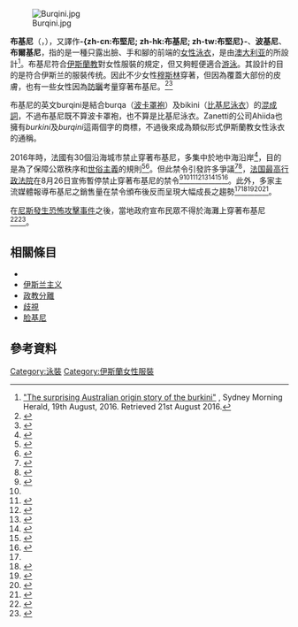 {{NoteTA
|1=zh-cn:布基尼; zh-hk:布堅尼; zh-tw:布基尼;
}}
[[File:Burqini.jpg|thumb]]

'''布基尼'''（{{lang-ar|بوركيني}}，{{lang-en|burkini}}），又譯作'''-{zh-cn:布堅尼; zh-hk:布基尼; zh-tw:布堅尼}-'''、'''波基尼'''、'''布爾基尼'''，指的是一種只露出臉、手和腳的前端的[[女性|女性]][[泳衣|泳衣]]，是由[[澳大利亚|澳大利亚]]的{{le|Aheda Zanetti|Aheda Zanetti}}所設計<ref name="SMH 19082016">[http://www.smh.com.au/lifestyle/fashion/the-surprising-australian-origin-story-of-the-burkini-20160818-gqvdu9.html "The surprising Australian origin story of the burkini"] {{Wayback|url=http://www.smh.com.au/lifestyle/fashion/the-surprising-australian-origin-story-of-the-burkini-20160818-gqvdu9.html |date=20180612185209 }}, Sydney Morning Herald, 19th August, 2016. Retrieved 21st August 2016.</ref>。布基尼符合[[伊斯蘭教|伊斯蘭教]]對女性服裝的規定，但又夠輕便適合[[游泳|游泳]]。其設計的目的是符合伊斯兰的服裝传统。因此不少女性[[穆斯林|穆斯林]]穿著，但因為覆蓋大部份的皮膚，也有一些女性因為[[防曬|防曬]]考量穿著布基尼。<ref>{{Cite news|url=http://www.appledaily.com.tw/realtimenews/article/new/20160822/933331/|title=【國際為什麼】禁穿布基尼引發論戰|last=|first=|date=2016-08-22|work=|newspaper=蘋果日報|accessdate=2017-03-05|language=zh-TW|archive-date=2017-03-06|archive-url=https://web.archive.org/web/20170306132803/http://www.appledaily.com.tw/realtimenews/article/new/20160822/933331/|dead-url=no}}</ref><ref name=":0">{{Cite news|url=https://udn.com/news/story/6812/1922155|title=「布基尼」愈禁愈夯 銷售飆升|last=林筠|first=|date=2016-08-27|work=|newspaper=經濟日報|accessdate=2017-03-05|archive-date=2017-03-06|archive-url=https://web.archive.org/web/20170306040741/https://udn.com/news/story/6812/1922155|dead-url=no}}</ref>

布基尼的英文burqini是結合burqa（[[波卡_(服飾)|波卡罩袍]]）及bikini（[[比基尼泳衣|比基尼泳衣]]）的[[混成詞|混成詞]]，不過布基尼既不算波卡罩袍，也不算是比基尼泳衣。Zanetti的公司Ahiida也擁有''burkini''及''burqini''這兩個字的商標，不過後來成為類似形式伊斯蘭教女性泳衣的通稱。

2016年時，法國有30個沿海城市禁止穿著布基尼，多集中於地中海沿岸<ref>{{Cite web|url=https://theinitium.com/article/20160908-international-burkini-designer/|title=跟穆斯林泳裝設計者聊聊什麼是「性感」|accessdate=2016-09-08|author=師小涵|date=2016-09-08|publisher=端傳媒|location=法國康城|archive-date=2020-08-06|archive-url=https://web.archive.org/web/20200806100801/https://theinitium.com/article/20160908-international-burkini-designer/|dead-url=no}}</ref>，目的是為了保障公眾秩序和[[世俗主義|世俗主義]]的規則<ref name=":1">{{Cite web|url=http://www.new7.com.tw/NewsView.aspx?t=HIS&i=TXT2016083117111918R|title=【放眼天下】比基尼與布基尼都被道德追殺|accessdate=2017-03-05|author=黃靜華|date=2016-09-08|work=www.new7.com.tw|publisher=新新聞|archive-url=https://web.archive.org/web/20170305132730/http://www.new7.com.tw/NewsView.aspx?t=HIS&i=TXT2016083117111918R|archive-date=2017-03-05|dead-url=yes}}</ref><ref>{{Cite news|url=http://www.cw.com.tw/article/article.action?id=5078071|title=法國為什麼試圖禁止伊斯蘭式全身泳裝？|last=|first=|date=2016-08-27|work=經濟學人|newspaper=|accessdate=2017-03-05|language=zh-TW|archive-date=2018-07-01|archive-url=https://web.archive.org/web/20180701111715/https://www.cw.com.tw/article/article.action?id=5078071|dead-url=no}}</ref>。但此禁令引發許多爭議<ref>{{Cite news|url=http://news.knowing.asia/news/08ce83af-c6ee-41fe-a017-a940b71e765a|title=妳非露不可！法國禁穿歧視女性的布基尼|last=楊宏彥|first=|date=2016-08-26|work=Knowing|accessdate=2017-03-05|language=zh-TW|archive-date=2018-07-01|archive-url=https://web.archive.org/web/20180701083616/http://news.knowing.asia/news/08ce83af-c6ee-41fe-a017-a940b71e765a|dead-url=no}}</ref><ref>{{Cite web|url=http://www.hakkatv.org.tw/news/143084|title=憂恐攻法城禁「布基尼」 穆斯林抗議|accessdate=2017-03-05|author=|date=|last=客家電視台|work=客家電視台|publisher=|language=|archive-date=2018-07-01|archive-url=https://web.archive.org/web/20180701083743/http://www.hakkatv.org.tw/news/143084|dead-url=no}}</ref>，[[法国最高行政法院|法国最高行政法院]]在8月26日宣佈暫停禁止穿著布基尼的禁令<ref>{{Cite web|url=https://www.amnesty.tw/news/2255|title=【法國】法庭判決推翻布基尼禁令|accessdate=2017-03-05|work=國際特赦組織台灣分會|language=zh-TW|archive-date=2020-11-03|archive-url=https://web.archive.org/web/20201103144513/https://www.amnesty.tw/news/2255|dead-url=no}}</ref><ref name=":1" /><ref>{{Cite news|url=http://news.ltn.com.tw/news/world/paper/1026019|title=法城鎮「布基尼」禁令 法院裁定中止|last=魏國金|first=|date=2016-08-27|work=自由時報電子報|accessdate=2017-03-05|archive-date=2018-12-12|archive-url=https://web.archive.org/web/20181212092035/http://news.ltn.com.tw/news/world/paper/1026019|dead-url=no}}</ref><ref>{{Cite web|url=http://www.bbc.com/zhongwen/trad/world/2016/08/160826_france_court_bukini|title=法國最高行政法庭：暫停實施布基尼禁令|accessdate=2016-09-08|author=|date=2016-08-26|publisher=BBC 中文网|language=zh-TW|archive-date=2018-07-05|archive-url=https://web.archive.org/web/20180705161218/http://www.bbc.com/zhongwen/trad/world/2016/08/160826_france_court_bukini|dead-url=no}}</ref><ref>{{Cite news|url=http://archive.is/mMjzF|title=※ 觀點—Hala Arafa ※ 布基尼是有毒的意識形態，不是一種時尚...|last=|first=|date=2016-08-30|work=觀念座標|newspaper=|accessdate=2017-03-05|archive-date=2017-03-05|archive-url=https://archive.is/20170305130016/https://www.facebook.com/233698246770567/photos/a.233702910103434.1073741828.233698246770567/782016535272066/?type=3&permPage=1}}</ref><ref>{{Cite web|url=http://global.udn.com/global_vision/story/8663/2028546|title=布基尼禁令：政治計算，斷裂的法國精神|accessdate=2017-03-05|author=|date=|last=聯合新聞網|work=轉角國際 udn Global|publisher=|archive-date=2018-07-01|archive-url=https://web.archive.org/web/20180701194129/https://global.udn.com/global_vision/story/8663/2028546|dead-url=no}}</ref><ref>{{Cite news|url=http://www.cna.com.tw/news/firstnews/201608300078-1.aspx|title=特派專欄 穿布基尼礙了誰的善良風俗?|last=|first=|date=2016-08-30|work=中央社即時新聞 CNA NEWS|accessdate=2017-03-05|archive-date=2018-07-01|archive-url=https://web.archive.org/web/20180701111618/http://www.cna.com.tw/news/firstnews/201608300078-1.aspx|dead-url=no}}</ref><ref>{{Cite web|url=http://titv.ipcf.org.tw/news-23638|title=法國禁穿布基尼 武警要求脫衣引爭議|accessdate=2017-03-05|last=Phimedia|work=原住民族電視台|language=zh-tw|archive-date=2018-05-12|archive-url=https://web.archive.org/web/20180512113112/http://titv.ipcf.org.tw/news-23638|dead-url=no}}</ref>。此外，多家主流媒體報導布基尼之銷售量在禁令頒布後反而呈現大幅成長之趨勢<ref name=":0" /><ref>{{Cite news|url=http://m.cn.nytimes.com/international/20160826/burkini-ban-france-aheda-zanetti/zh-hant/|title=禁令之後，「布基尼」泳裝更熱銷|date=2016-08-26|newspaper=紐約時報中文網 國際縱覽|accessdate=2017-03-05|language=zh|archive-date=2017-03-05|archive-url=https://web.archive.org/web/20170305131947/http://m.cn.nytimes.com/international/20160826/burkini-ban-france-aheda-zanetti/zh-hant/|dead-url=no}}</ref><ref>{{Cite web|url=http://www.bbc.com/zhongwen/trad/world/2016/08/160824_burkini_sales_boost|title=法國禁著令後「布基尼」網絡銷量逆勢暴增|accessdate=2017-03-05|work=BBC 中文网|archive-date=2018-07-04|archive-url=https://web.archive.org/web/20180704072641/http://www.bbc.com/zhongwen/trad/world/2016/08/160824_burkini_sales_boost|dead-url=no}}</ref><ref>{{Cite web|url=http://www.jiemian.com/article/801710.html|title=自由的倒退？法国三个城市下达穆斯林泳装禁令|accessdate=2017-03-05|author=闫桂花|date=|work=www.jiemian.com|publisher=|language=zh|archive-date=2018-06-05|archive-url=https://web.archive.org/web/20180605201750/http://www.jiemian.com/article/801710.html|dead-url=no}}</ref><ref>{{Cite news|url=http://news.xinhuanet.com/world/2016-08/28/c_129259302.htm|title=阳光沙滩布基尼 法国夏日挺热闹|last=|first=|date=2016-08-28|work=新华网|accessdate=2017-03-05|archive-date=2017-03-05|archive-url=https://web.archive.org/web/20170305135154/http://news.xinhuanet.com/world/2016-08/28/c_129259302.htm|dead-url=no}}</ref>。

在[[2016年尼斯襲擊事件|尼斯發生恐怖攻擊事件]]之後，當地政府宣布民眾不得於海灘上穿著布基尼<ref>{{Cite news|url=http://trad.cn.rfi.fr/%E7%A4%BE%E6%9C%83/20160820-%E6%B3%95%E5%9C%8B%E5%B0%BC%E6%96%AF%E5%B8%82%E4%B9%9F%E5%AE%A3%E5%B8%83%E7%A6%81%E6%AD%A2%E2%80%9C%E5%B8%83%E5%9F%BA%E5%B0%BC%E2%80%9D%E6%B3%B3%E8%A3%9D|title=法國尼斯市也宣布禁止“布基尼”泳裝|date=2016-08-20|newspaper=法廣|accessdate=2017-03-05|language=zh-TW|archive-date=2016-08-23|archive-url=https://web.archive.org/web/20160823021407/http://trad.cn.rfi.fr/%E7%A4%BE%E6%9C%83/20160820-%E6%B3%95%E5%9C%8B%E5%B0%BC%E6%96%AF%E5%B8%82%E4%B9%9F%E5%AE%A3%E5%B8%83%E7%A6%81%E6%AD%A2%E2%80%9C%E5%B8%83%E5%9F%BA%E5%B0%BC%E2%80%9D%E6%B3%B3%E8%A3%9D|dead-url=no}}</ref><ref>{{Cite news|url=http://www.chinapress.com.my/20160825/%E6%AD%90%E6%B4%B2%E6%81%90%E8%A5%B2%E5%BE%8C-%E6%B3%95%E5%9C%8B%E7%A6%81%E5%B8%83%E5%9F%BA%E5%B0%BC%E7%88%AD%E8%AD%B0%E8%B6%8A%E6%BC%94%E8%B6%8A%E7%83%88/|title=歐洲恐襲後 法國禁布基尼爭議越演越烈|last=|first=|date=|work=|newspaper=中國報 China Press|accessdate=2017-03-05|language=|archive-date=2018-02-21|archive-url=https://web.archive.org/web/20180221205105/http://www.chinapress.com.my/20160825/%E6%AD%90%E6%B4%B2%E6%81%90%E8%A5%B2%E5%BE%8C-%E6%B3%95%E5%9C%8B%E7%A6%81%E5%B8%83%E5%9F%BA%E5%B0%BC%E7%88%AD%E8%AD%B0%E8%B6%8A%E6%BC%94%E8%B6%8A%E7%83%88/|dead-url=no}}</ref>。

==相關條目==
*{{le|和希賈布有關的衣服種類|List of types of sartorial hijab}}
*[[伊斯兰主义|伊斯兰主义]]
*[[政教分離|政教分離]]
*[[歧視|歧視]]
*[[脸基尼|脸基尼]]

==參考資料==
{{reflist|colwidth=|2}}


{{泳裝}}

[[Category:泳裝|Category:泳裝]]
[[Category:伊斯蘭女性服裝|Category:伊斯蘭女性服裝]]